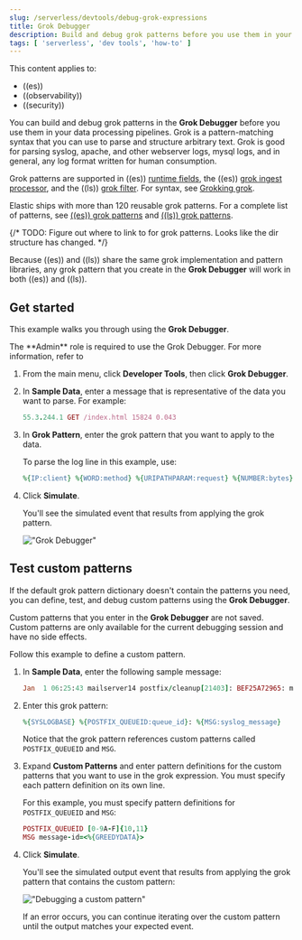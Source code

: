 ```yaml
---
slug: /serverless/devtools/debug-grok-expressions
title: Grok Debugger
description: Build and debug grok patterns before you use them in your data processing pipelines.
tags: [ 'serverless', 'dev tools', 'how-to' ]
---
```


<DocBadge template="technical preview" />
This content applies to: 

- ((es))
- ((observability))
- ((security))
<div id="xpack-grokdebugger"></div>

You can build and debug grok patterns in the **Grok Debugger** before you use them in your data processing pipelines.
Grok is a pattern-matching syntax that you can use to parse and structure arbitrary text.
Grok is good for parsing syslog, apache, and other webserver logs, mysql logs, and in general,
any log format written for human consumption.

Grok patterns are supported in ((es)) [runtime fields](((ref))/runtime.html),
the ((es)) [grok ingest processor](((ref))/grok-processor.html),
and the ((ls)) [grok filter](((logstash-ref))/plugins-filters-grok.html).
For syntax, see [Grokking grok](((ref))/grok.html).

Elastic ships with more than 120 reusable grok patterns.
For a complete list of patterns, see
[((es))
grok patterns](https://github.com/elastic/elasticsearch/tree/master/libs/grok/src/main/resources/patterns)
and [((ls))
grok patterns](https://github.com/logstash-plugins/logstash-patterns-core/tree/master/patterns).

{/* TODO: Figure out where to link to for grok patterns. Looks like the dir structure has changed. */}

Because ((es)) and ((ls)) share the same grok implementation and pattern libraries,
any grok pattern that you create in the **Grok Debugger** will work in both ((es)) and ((ls)).

<div id="grokdebugger-getting-started"></div>

## Get started

This example walks you through using the **Grok Debugger**.

<DocCallOut title="Required roles">
The **Admin** role is required to use the Grok Debugger.
For more information, refer to <DocLink slug="/serverless/general/assign-user-roles" />
</DocCallOut>

1. From the main menu, click **Developer Tools**, then click **Grok Debugger**.
1. In **Sample Data**, enter a message that is representative of the data you want to parse.
For example:

    ```ruby
    55.3.244.1 GET /index.html 15824 0.043
    ```

1. In **Grok Pattern**, enter the grok pattern that you want to apply to the data.

    To parse the log line in this example, use:

    ```ruby
    %{IP:client} %{WORD:method} %{URIPATHPARAM:request} %{NUMBER:bytes} %{NUMBER:duration}
    ```

1. Click **Simulate**.

    You'll see the simulated event that results from applying the grok
    pattern.

    !["Grok Debugger"](../images/grok-debugger-overview.png)

<div id="grokdebugger-custom-patterns"></div>

## Test custom patterns


If the default grok pattern dictionary doesn't contain the patterns you need,
you can define, test, and debug custom patterns using the **Grok Debugger**.

Custom patterns that you enter in the **Grok Debugger** are not saved. Custom patterns
are only available for the current debugging session and have no side effects.

Follow this example to define a custom pattern.

1. In **Sample Data**, enter the following sample message:

    ```ruby
    Jan  1 06:25:43 mailserver14 postfix/cleanup[21403]: BEF25A72965: message-id=<20130101142543.5828399CCAF@mailserver14.example.com>
    ```

1. Enter this grok pattern:

    ```ruby
    %{SYSLOGBASE} %{POSTFIX_QUEUEID:queue_id}: %{MSG:syslog_message}
    ```

    Notice that the grok pattern references custom patterns called `POSTFIX_QUEUEID` and `MSG`.

1. Expand **Custom Patterns** and enter pattern definitions for the custom patterns that you want to use in the grok expression.
You must specify each pattern definition on its own line.

    For this example, you must specify pattern definitions
    for `POSTFIX_QUEUEID` and `MSG`:

    ```ruby
    POSTFIX_QUEUEID [0-9A-F]{10,11}
    MSG message-id=<%{GREEDYDATA}>
    ```

1. Click **Simulate**.

    You'll see the simulated output event that results from applying the grok pattern that contains the custom pattern:

    !["Debugging a custom pattern"](../images/grok-debugger-custom-pattern.png)

    If an error occurs, you can continue iterating over the custom pattern until the output matches your expected event.
